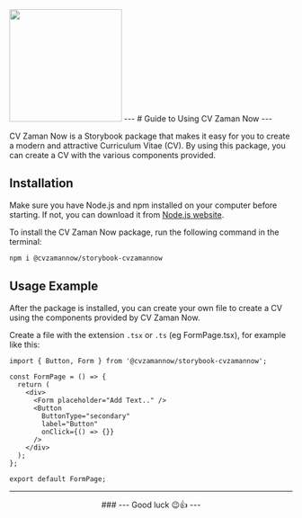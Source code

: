 

<Meta title="Instructions For Use" />

<center></center>

<img width="200px" src={Logo}/>
---
<TitleIns>
#  Guide to Using CV Zaman Now
</TitleIns>
---


CV Zaman Now is a Storybook package that makes it easy for you to create a modern and attractive Curriculum Vitae (CV). By using this package, you can create a CV with the various components provided.

## Installation

Make sure you have Node.js and npm installed on your computer before starting. If not, you can download it from [Node.js website](https://nodejs.org/).

To install the CV Zaman Now package, run the following command in the terminal:

```bash
npm i @cvzamannow/storybook-cvzamannow
```

## Usage Example

After the package is installed, you can create your own file to create a CV using the components provided by CV Zaman Now.

Create a file with the extension `.tsx` or `.ts` (eg FormPage.tsx), for example like this:

```tsx
import { Button, Form } from '@cvzamannow/storybook-cvzamannow';

const FormPage = () => {
  return (
    <div>
      <Form placeholder="Add Text.." />
      <Button
        ButtonType="secondary"
        label="Button"
        onClick={() => {}}
      />
    </div>
  );
};

export default FormPage;
```
---
<center>
### --- Good luck 😉👍 ---
</center>
